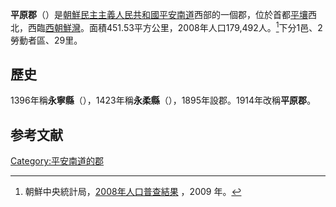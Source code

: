 {{Infobox  Korean settlement
| context = north
| img = DPRK2006_Pyongnam-Pyongwon.PNG
| hangul = 평원군
| hanja = {{linktext|平|原|郡}}
|rr=Pyeongwon-gun
|mr=P'yŏngwŏn-gun
| area_km2 = 451.53
|  pop = 179492
| popyear = 2008
|  divs = 1邑、2勞動者區、29里
}}
'''平原郡'''（{{kor|諺=평원군|漢=平原郡|羅=Phyŏngwŏn gun|f=y}}）是[[朝鮮民主主義人民共和國|朝鮮民主主義人民共和國]][[平安南道|平安南道]]西部的一個郡，位於首都[[平壤|平壤]]西北，西臨[[西朝鮮灣|西朝鮮灣]]。面積451.53平方公里，2008年人口179,492人。<ref>朝鮮中央統計局，[http://unstats.un.org/unsd/demographic/sources/census/2010_PHC/North_Korea/Final%20national%20census%20report.pdf 2008年人口普查結果] {{webarchive|url=https://web.archive.org/web/20100331091148/http://unstats.un.org/unsd/demographic/sources/census/2010_PHC/North_Korea/Final%20national%20census%20report.pdf |date=2010-03-31 }}，2009 年。</ref>下分1邑、2勞動者區、29里。

==歷史==
1396年稱'''永寧縣'''（{{lang|ko|영녕현}}），1423年稱'''永柔縣'''（{{lang|ko|영유현}}），1895年設郡。1914年改稱'''平原郡'''。

==参考文献==
<div class="references-small">
<references></references>
</div>

{{平安南道行政區劃}}

{{DEFAULTSORT:Phyongwon-gun}}
[[Category:平安南道的郡|Category:平安南道的郡]]